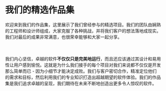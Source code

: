 
# 我们的精选作品集

欢迎来到我们的作品集，这里展示了我们曾经参与的精选项目。我们的团队由娴熟的工程师和设计师组成，大家克服了各种挑战，并将我们客户的想法落地成现实。我们对最后的成果非常满意，也很荣幸能够和大家一起分享。<br></br><br></br>我们内心坚信，卓越的软件<b>不仅仅只是完美地运行</b>，而且还应该通过<Green>其设计和易用性让用户感到愉悦</Green>。这就是为什么我们接手的每个项目对我们来说都不仅仅是开发那么简单而已 - 因为<Red>小细节才能决定成败</Red>。我们与客户密切合作，精准定位他们的需求和目标，然后利用我们的专业知识打造出超越期望的软件体验。我们的作品集是我们追求卓越的呈现，我们期待在未来不断地创造出更多令人惊叹的软件。

<Portfolios />
